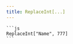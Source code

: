 ```yaml
---
title: ReplaceInt[...]
---
```



<FunctDescription text="Esta função permite substituir o valor de uma variável caso não exista." />

<TitleContent title="Parâmetros:">
  <FunctParam type="string" name="VARIABLE" comment="Nome da variável." />
  <FunctParam type="long" name="NEW_VALUE" comment="Novo valor da variável." />
</TitleContent>

<TitleContent title="Exemplos:">
  <FunctExample>

    ```js
    ReplaceInt["Name", 777]
    ```

  </FunctExample>
</TitleContent>

<TitleContent title="Retornos:">
  <FunctReturnType
    success="Retorna um boolean (true) se a variável foi criada."
    typeSuccess="bool"
    error="Retorna um boolean (false) se a variável não foi criada por conta de um erro ou variavel já existente."
    typeError="bool"
  />
</TitleContent>
